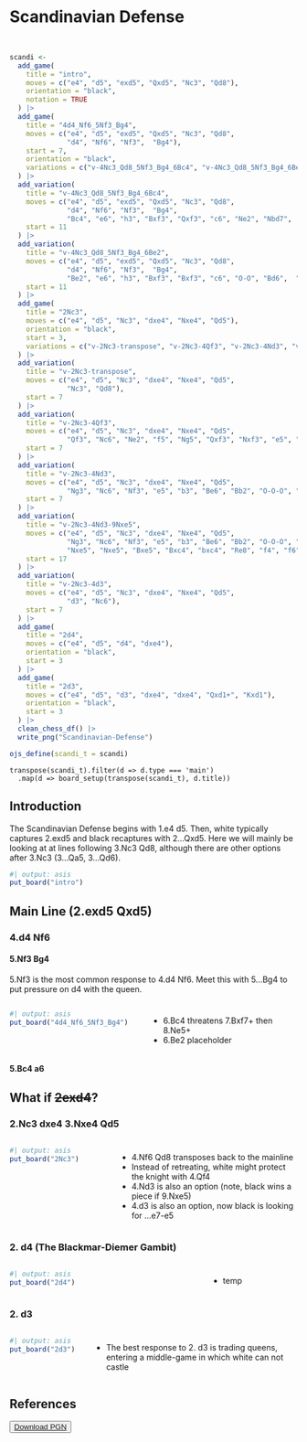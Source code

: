 <link rel="stylesheet" href="/scripts/chessboard/css/chessboard-1.0.0.css">

<!-- <link rel="stylesheet" href="https://cdn.jsdelivr.net/npm/bootstrap@4.0.0/dist/css/bootstrap.min.css"  -->
<!--       integrity="sha384-Gn5384xqQ1aoWXA+058RXPxPg6fy4IWvTNh0E263XmFcJlSAwiGgFAW/dAiS6JXm" crossorigin="anonymous"> -->
        
<script src="https://code.jquery.com/jquery-3.5.1.min.js"
        integrity="sha384-ZvpUoO/+PpLXR1lu4jmpXWu80pZlYUAfxl5NsBMWOEPSjUn/6Z/hRTt8+pR6L4N2"
        crossorigin="anonymous"></script>
        
<script src="https://cdn.jsdelivr.net/npm/popper.js@1.12.9/dist/umd/popper.min.js" i
        integrity="sha384-ApNbgh9B+Y1QKtv3Rn7W3mgPxhU9K/ScQsAP7hUibX39j7fakFPskvXusvfa0b4Q" 
        crossorigin="anonymous"></script>
        
<script src="https://cdn.jsdelivr.net/npm/bootstrap@4.0.0/dist/js/bootstrap.min.js" 
        integrity="sha384-JZR6Spejh4U02d8jOt6vLEHfe/JQGiRRSQQxSfFWpi1MquVdAyjUar5+76PVCmYl" 
        crossorigin="anonymous"></script>

<script src="/scripts/chessboard/js/chessboard-1.0.0.js"></script>

# Scandinavian Defense

```r
```

```ojs
```

```r
scandi <-
  add_game(
    title = "intro",
    moves = c("e4", "d5", "exd5", "Qxd5", "Nc3", "Qd8"),
    orientation = "black",
    notation = TRUE
  ) |>
  add_game(
    title = "4d4_Nf6_5Nf3_Bg4",
    moves = c("e4", "d5", "exd5", "Qxd5", "Nc3", "Qd8",
              "d4", "Nf6", "Nf3",  "Bg4"),
    start = 7,
    orientation = "black",
    variations = c("v-4Nc3_Qd8_5Nf3_Bg4_6Bc4", "v-4Nc3_Qd8_5Nf3_Bg4_6Be2")
  ) |>
  add_variation(
    title = "v-4Nc3_Qd8_5Nf3_Bg4_6Bc4",
    moves = c("e4", "d5", "exd5", "Qxd5", "Nc3", "Qd8",
              "d4", "Nf6", "Nf3",  "Bg4",
              "Bc4", "e6", "h3", "Bxf3", "Qxf3", "c6", "Ne2", "Nbd7",  "O-O", "Bd6", "b3", "O-O", "Bb2", "a5"),
    start = 11 
  ) |>
  add_variation(
    title = "v-4Nc3_Qd8_5Nf3_Bg4_6Be2",
    moves = c("e4", "d5", "exd5", "Qxd5", "Nc3", "Qd8",
              "d4", "Nf6", "Nf3",  "Bg4",
              "Be2", "e6", "h3", "Bxf3", "Bxf3", "c6", "O-O", "Bd6",  "Ne2", "Nbd7", "c4", "O-O", "Nc3", "Qc7", "b3", "Rad8", "Bb2",  "Rfe8"),
    start = 11
  ) |>
  add_game(
    title = "2Nc3",
    moves = c("e4", "d5", "Nc3", "dxe4", "Nxe4", "Qd5"),
    orientation = "black",
    start = 3,
    variations = c("v-2Nc3-transpose", "v-2Nc3-4Qf3", "v-2Nc3-4Nd3", "v-2Nc3-4Nd3-9Nxe5", "v-2Nc3-4d3")
  ) |>
  add_variation(
    title = "v-2Nc3-transpose",
    moves = c("e4", "d5", "Nc3", "dxe4", "Nxe4", "Qd5", 
              "Nc3", "Qd8"),
    start = 7
  ) |>
  add_variation(
    title = "v-2Nc3-4Qf3",
    moves = c("e4", "d5", "Nc3", "dxe4", "Nxe4", "Qd5", 
              "Qf3", "Nc6", "Ne2", "f5", "Ng5", "Qxf3", "Nxf3", "e5", "d4", "e4", "Ne5", "Nge7"),
    start = 7
  ) |>
  add_variation(
    title = "v-2Nc3-4Nd3",
    moves = c("e4", "d5", "Nc3", "dxe4", "Nxe4", "Qd5", 
              "Ng3", "Nc6", "Nf3", "e5", "b3", "Be6", "Bb2", "O-O-O", "Bc4", "Qd7"),
    start = 7
  ) |>
  add_variation(
    title = "v-2Nc3-4Nd3-9Nxe5",
    moves = c("e4", "d5", "Nc3", "dxe4", "Nxe4", "Qd5", 
              "Ng3", "Nc6", "Nf3", "e5", "b3", "Be6", "Bb2", "O-O-O", "Bc4", "Qd7",
              "Nxe5", "Nxe5", "Bxe5", "Bxc4", "bxc4", "Re8", "f4", "f6"),
    start = 17
  ) |>
  add_variation(
    title = "v-2Nc3-4d3",
    moves = c("e4", "d5", "Nc3", "dxe4", "Nxe4", "Qd5", 
              "d3", "Nc6"),
    start = 7
  ) |>
  add_game(
    title = "2d4",
    moves = c("e4", "d5", "d4", "dxe4"),
    orientation = "black",
    start = 3
  ) |>
  add_game(
    title = "2d3",
    moves = c("e4", "d5", "d3", "dxe4", "dxe4", "Qxd1+", "Kxd1"),
    orientation = "black",
    start = 3
  ) |>
  clean_chess_df() |>
  write_png("Scandinavian-Defense")

ojs_define(scandi_t = scandi)
```

```ojs
transpose(scandi_t).filter(d => d.type === 'main')
  .map(d => board_setup(transpose(scandi_t), d.title))
```

## Introduction

The Scandinavian Defense begins with 1.e4 d5.
Then, white typically captures 2.exd5 and black recaptures with 2...Qxd5.
Here we will mainly be looking at at lines following 3.Nc3 Qd8,
although there are other options after 3.Nc3 (3...Qa5, 3...Qd6).

```r
#| output: asis
put_board("intro")
```

## Main Line (2.exd5 Qxd5)

### 4.d4 Nf6 

#### 5.Nf3 Bg4

5.Nf3 is the most common response to 4.d4 Nf6.
Meet this with 5...Bg4 to put pressure on d4 with the queen.
  
::::{.columns}

:::{.column width='45%'}
```r
#| output: asis
put_board("4d4_Nf6_5Nf3_Bg4")
```

<!-- <button class="btn btn-primary" type="button" data-toggle="collapse" data-target="#collapseExample" aria-expanded="false" aria-controls="collapseExample"> -->
<!-- <i class="fa-regular fa-file-lines"></i> -->
<!-- </button> -->


:::

:::{.column width='55%' style='margin-top: 10px; margin-left: 5px'}
  * <span class="variation" id = "v-4Nc3_Qd8_5Nf3_Bg4_6Bc4"> 6.Bc4 </span> threatens 7.Bxf7+ then 8.Ne5+
  * <span class="variation" id = "v-4Nc3_Qd8_5Nf3_Bg4_6Be2"> 6.Be2 </span> placeholder
:::

::::


<!-- <div class="collapse column-margin" id="collapseExample"> -->
<!--   <div class="card card-body"> -->
<!--     Anim pariatur cliche reprehenderit, enim eiusmod high life accusamus terry richardson ad squid. Nihil anim keffiyeh helvetica, craft beer labore wes anderson cred nesciunt sapiente ea proident. -->
<!--   </div> -->
<!-- </div> -->

#### 5.Bc4 a6

## What if <span style="text-decoration: line-through;">2exd4</span>?

### 2.Nc3 dxe4 3.Nxe4 Qd5

::::{.columns}

:::{.column width='45%'}
```r
#| output: asis
put_board("2Nc3")
```

:::

:::{.column width='55%' style='margin-top: 10px; margin-left: 5px'}
  * <span class="variation" id = "v-2Nc3-transpose"> 4.Nf6 Qd8 </span> transposes back to the mainline
  * Instead of retreating, white might protect the knight with <span class="variation" id = "v-2Nc3-4Qf3"> 4.Qf4 </span>
  * <span class="variation" id = "v-2Nc3-4Nd3"> 4.Nd3 </span> is also an option 
  (note, black wins a piece if <span class="variation" id = "v-2Nc3-4Nd3-9Nxe5">9.Nxe5</span>)
  * <span class="variation" id = "v-2Nc3-4d3"> 4.d3 </span> is also an option, now black is looking for ...e7-e5
:::

::::

### 2. d4 (The Blackmar-Diemer Gambit)

::::{.columns}

:::{.column width='45%'}
```r
#| output: asis
put_board("2d4")
```

:::

:::{.column width='55%' style='margin-top: 10px; margin-left: 5px'}
  * temp
:::

::::



### 2. d3

::::{.columns}

:::{.column width='45%'}
```r
#| output: asis
put_board("2d3")
```

:::

:::{.column width='55%' style='margin-top: 10px; margin-left: 5px'}
  * The best response to 2. d3 is trading queens, entering a middle-game in which
  white can not castle
:::

::::


## References {.unnumbered}

<button class="btn" style="width: unset;">
<a href="pgn-files/Scandinavian-Defense.pgn" download="Scandinavian-Defense.pgn">
<i class="fa fa-download"></i> Download PGN
</a>
</button>


<!-- todo: -->
<!--   - 3...d6 -->
<!--   - 4...Nxd4 -->
<!--   - Göring Gambit -->





